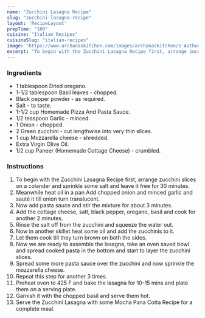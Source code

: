 ---
name: "Zucchini Lasagna Recipe"
slug: "zucchini-lasagna-recipe"
layout: 'RecipeLayout'
prepTime: "100"
cuisine: "Italian Recipes"
cuisineSlug: "italian-recipes"
image: "https://www.archanaskitchen.com/images/archanaskitchen/1-Author/Aarti_Sharma/Zucchini_Lasagna.jpg"
excerpt: "To begin with the Zucchini Lasagna Recipe first, arrange zucchini slices on a colander and sprinkle some salt and leave it free for 30 minutes"
---

### Ingredients

- 1 tablespoon Dried oregano.
- 1-1/2 tablespoon Basil leaves - chopped.
- Black pepper powder - as required.
- Salt - to taste.
- 1-1/2 cup Homemade Pizza And Pasta Sauce.
- 1/2 teaspoon Garlic - minced.
- 1 Onion - chopped.
- 2 Green zucchini - cut lengthwise into very thin slices.
- 1 cup Mozzarella cheese - shredded.
- Extra Virgin Olive Oil.
- 1/2 cup Paneer (Homemade Cottage Cheese) - crumbled.

### Instructions

1. To begin with the Zucchini Lasagna Recipe first, arrange zucchini slices on a colander and sprinkle some salt and leave it free for 30 minutes.
1. Meanwhile heat oil in a pan Add chopped onion and minced garlic and sauté it till onion turn translucent.
1. Now add pasta sauce and stir the mixture for about 3 minutes.
1. Add the cottage cheese, salt, black pepper, oregano, basil and cook for another 2 minutes.
1. Rinse the salt off from the zucchini and squeeze the water out.
1. Now in another skillet heat some oil and add the zucchinis to it.
1. Let them cook till they turn brown on both the sides.
1. Now we are ready to assemble the lasagna, take an oven saved bowl and spread cooked pasta in the bottom and start to layer the zucchini slices.
1. Spread some more pasta sauce over the zucchini and now sprinkle the mozzarella cheese.
1.  Repeat this step for another 3 times.
1. Preheat oven to 425 F and bake the lasagna for 10-15 mins and plate them on a serving plate.
1. Garnish it with the chopped basil and serve them hot.
1. Serve the Zucchini Lasagna with some Mocha Pana Cotta Recipe for a complete meal.
